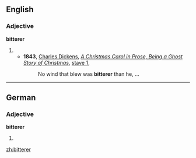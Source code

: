 ==English==

===Adjective===
'''bitterer'''

# {{comparative of|[[bitter]]}}
#* '''1843''', [[w:Charles Dickens|Charles Dickens]], ''[[w:A Christmas Carol|A Christmas Carol in Prose, Being a Ghost Story of Christmas]]'', [[s:A Christmas Carol/Stave 1|stave 1]],
#*: No wind that blew was '''bitterer''' than he, ...

----

==German==

===Adjective===
'''bitterer'''

# {{comparative of|[[bitter]]|lang=de}}

[[zh:bitterer]]
